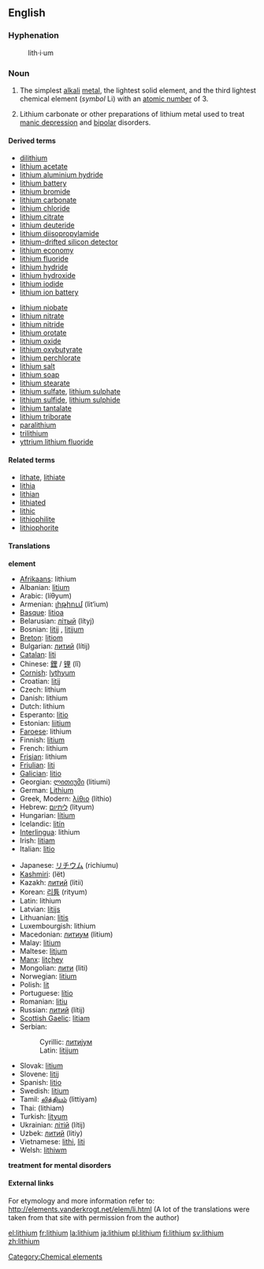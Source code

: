 {{see|Lithium}}
==English==
{{elements|Li|helium|He|beryllium|Be}}
===Hyphenation===
:lith&middot;i&middot;um

=== Noun ===
{{en-noun-unc}}
{{wikipedia}}

# The simplest [[alkali]] [[metal]], the lightest solid element, and the third lightest chemical element (''symbol'' Li) with an [[atomic number]] of 3.
#{{medicine}} Lithium carbonate or other preparations of lithium metal used to treat [[manic depression]] and [[bipolar]] disorders.

====Derived terms====
{{top2}}
*[[dilithium]]
*[[lithium acetate]]
*[[lithium aluminium hydride]]
*[[lithium battery]]
*[[lithium bromide]]
*[[lithium carbonate]]
*[[lithium chloride]]
*[[lithium citrate]]
*[[lithium deuteride]]
*[[lithium diisopropylamide]]
*[[lithium-drifted silicon detector]]
*[[lithium economy]]
*[[lithium fluoride]]
*[[lithium hydride]]
*[[lithium hydroxide]]
*[[lithium iodide]]
*[[lithium ion battery]]
{{mid2}}
*[[lithium niobate]]
*[[lithium nitrate]]
*[[lithium nitride]]
*[[lithium orotate]]
*[[lithium oxide]]
*[[lithium oxybutyrate]]
*[[lithium perchlorate]]
*[[lithium salt]]
*[[lithium soap]]
*[[lithium stearate]]
*[[lithium sulfate]], [[lithium sulphate]]
*[[lithium sulfide]], [[lithium sulphide]]
*[[lithium tantalate]]
*[[lithium triborate]]
*[[paralithium]]
*[[trilithium]]
*[[yttrium lithium fluoride]]
{{bottom}}

====Related terms====
*[[lithate]], [[lithiate]]
*[[lithia]]
*[[lithian]]
*[[lithiated]]
*[[lithic]]
*[[lithiophilite]]
*[[lithiophorite]]

==== Translations ====
'''element'''
{{top}}
*[[Afrikaans]]: lithium
*Albanian: [[litium]]
*Arabic: {{ARchar|[[ليثيوم]]}} (líθyum) {{m}}
*Armenian: [[լիթիում]] (lit‘ium)
*[[Basque]]: [[litioa]]
*Belarusian: [[лiтый]] (lítyj) {{m}}
*Bosnian: [[litij#Bosnian|litij]] {{m}}, [[litijum#Bosnian|litijum]] {{m}}
*[[Breton]]: [[litiom]]
*Bulgarian: [[литий]] (lítij) {{m}}
*[[Catalan]]: [[liti]] {{m}}
*Chinese: [[鋰]] / [[锂]] (lǐ)
*[[Cornish]]: [[lythyum]]
*Croatian: [[litij#Croatian|litij]] {{m}}
*Czech: lithium
*Danish: lithium
*Dutch: lithium {{n}}
*Esperanto: [[litio]]
*Estonian: [[liitium]]
*[[Faroese]]: lithium
*Finnish: [[litium]]
*French: lithium {{m}}
*[[Frisian]]: lithium
*[[Friulian]]: [[liti]]
*[[Galician]]: [[litio]]
*Georgian: [[ლითიუმი]] (litiumi)
*German: [[Lithium]] {{n}}
*Greek, Modern: [[λίθιο]] (líthio) {{n}}
*Hebrew: [[ליתיום]] (lityum)
*Hungarian: [[lítium]]
*Icelandic: [[litín]]
*[[Interlingua]]: lithium
*Irish: [[litiam]]
*Italian: [[litio]] {{m}}
{{mid}}
*Japanese: [[リチウム]] (richiumu)
*[[Kashmiri]]: (lët)
*Kazakh: [[литий]] (litii)
*Korean: [[리튬]] (rityum)
*Latin: lithium
*Latvian: [[litijs]]
*Lithuanian: [[litis]]
*Luxembourgish: lithium
*Macedonian: [[литиум]] (litium)
*Malay: [[litium]]
*Maltese: [[litjum]]
*[[Manx]]: [[litçhey]]
*Mongolian: [[лити]] (liti)
*Norwegian: [[litium]]
*Polish: [[lit]] {{m}}
*Portuguese: [[lítio]] {{m}}
*Romanian: [[litiu]] {{n}}
*Russian: [[литий]] (lítij) {{m}}
*[[Scottish Gaelic]]: [[litiam]]
*Serbian:
*:Cyrillic: [[литиjум#Serbian|литиjум]] {{m}}
*:Latin: [[litijum#Serbian|litijum]] {{m}}
*Slovak: [[litium]]
*Slovene: [[litij]]
*Spanish: [[litio]] {{m}}
*Swedish: [[litium]] {{n}}
*Tamil: [[லித்தியம்]] (littiyam)
*Thai: {{THchar|[[ลิเทียม]]}} (lithiam)
*Turkish: [[lityum]]
*Ukrainian: [[лiтiй]] (lítij) {{m}}
*Uzbek: [[литий]] (litiy)
*Vietnamese: [[lithi]], [[liti]]
*Welsh: [[lithiwm]]
{{bottom}}

'''treatment for mental disorders'''
{{top}}
{{mid}}
{{bottom}}

====External links====
For etymology and more information refer to:
http://elements.vanderkrogt.net/elem/li.html
(A lot of the translations were taken from that site with permission from the author)

[[Category:Chemical elements]]

[[el:lithium]]
[[fr:lithium]]
[[la:lithium]]
[[ja:lithium]]
[[pl:lithium]]
[[fi:lithium]]
[[sv:lithium]]
[[zh:lithium]]